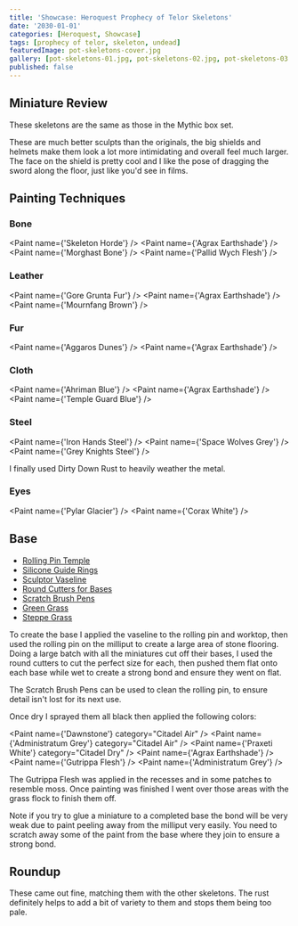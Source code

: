 ```yaml
---
title: 'Showcase: Heroquest Prophecy of Telor Skeletons'
date: '2030-01-01'
categories: [Heroquest, Showcase]
tags: [prophecy of telor, skeleton, undead]
featuredImage: pot-skeletons-cover.jpg
gallery: [pot-skeletons-01.jpg, pot-skeletons-02.jpg, pot-skeletons-03.jpg]
published: false
---
```



## Miniature Review

These skeletons are the same as those in the Mythic box set.

These are much better sculpts than the originals, the big shields and helmets make them look a lot more intimidating
and overall feel much larger. The face on the shield is pretty cool and I like the pose of dragging the sword along
the floor, just like you'd see in films.

## Painting Techniques

### Bone

<Paint name={'Skeleton Horde'} />
<Paint name={'Agrax Earthshade'} />
<Paint name={'Morghast Bone'} />
<Paint name={'Pallid Wych Flesh'} />

### Leather

<Paint name={'Gore Grunta Fur'} />
<Paint name={'Agrax Earthshade'} />
<Paint name={'Mournfang Brown'} />

### Fur

<Paint name={'Aggaros Dunes'} />
<Paint name={'Agrax Earthshade'} />

### Cloth

<Paint name={'Ahriman Blue'} />
<Paint name={'Agrax Earthshade'} />
<Paint name={'Temple Guard Blue'} />

### Steel

<Paint name={'Iron Hands Steel'} />
<Paint name={'Space Wolves Grey'} />
<Paint name={'Grey Knights Steel'} />

I finally used Dirty Down Rust to heavily weather the metal.

### Eyes

<Paint name={'Pylar Glacier'} />
<Paint name={'Corax White'} />

## Base

- [Rolling Pin Temple](https://www.greenstuffworld.com/en/modelling-textured-rolling-pins/365-rolling-pin-hobby-roller-temple.html)
- [Silicone Guide Rings](https://www.greenstuffworld.com/en/modelling-textured-rolling-pins/540-silicone-guide-rings.html)
- [Sculptor Vaseline](https://www.greenstuffworld.com/en/sculptor-vaseline/349-sculptor-vaseline-petroleum-jelly.html)
- [Round Cutters for Bases](https://www.greenstuffworld.com/en/hobby-cutting-tools/801-round-cutters-for-bases-stainless-steel.html)
- [Scratch Brush Pens](https://www.greenstuffworld.com/en/engraving-tools/690-scratch-brush-pens.html)
- [Green Grass](https://www.thearmypainter.com/shop/us/bf4113p)
- [Steppe Grass](https://www.thearmypainter.com/shop/us/bf4115p)

To create the base I applied the vaseline to the rolling pin and worktop, then used the rolling pin on the milliput to
create a large area of stone flooring. Doing a large batch with all the miniatures cut off their bases, I used the round
cutters to cut the perfect size for each, then pushed them flat onto each base while wet to create a strong bond and
ensure they went on flat.

The Scratch Brush Pens can be used to clean the rolling pin, to ensure detail isn't lost for its next use.

Once dry I sprayed them all black then applied the following colors:

<Paint name={'Dawnstone'} category="Citadel Air" />
<Paint name={'Administratum Grey'} category="Citadel Air" />
<Paint name={'Praxeti White'} category="Citadel Dry" />
<Paint name={'Agrax Earthshade'} />
<Paint name={'Gutrippa Flesh'} />
<Paint name={'Administratum Grey'} />

The Gutrippa Flesh was applied in the recesses and in some patches to resemble moss. Once painting was finished I went
over those areas with the grass flock to finish them off.

Note if you try to glue a miniature to a completed base the bond will be very weak due to paint peeling away from the
milliput very easily. You need to scratch away some of the paint from the base where they join to ensure a strong bond.

## Roundup

These came out fine, matching them with the other skeletons. The rust definitely helps to add a bit of variety to them
and stops them being too pale.
